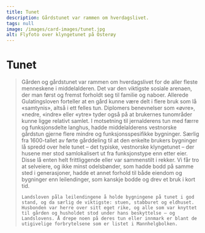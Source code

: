 ```yaml
---
title: Tunet
description: Gårdstunet var rammen om hverdagslivet.
tags: null
image: /images/card-images/tunet.jpg
alt: Flyfoto over klyngetunet på Osterøy
---
```



# Tunet

<Blockquote
    quote='«Nå hvis noen drar fra en gård, skal det stå igjen tre dører, selv om det ikke var noen der da han kom dit. Det er stuedør, stabbursdør og eldhusdør.»'
    footer='Landsleiebolken, kapittel 9' />


<Container stil="initial side">
    Gården og gårdstunet var rammen om hverdagslivet for de aller fleste menneskene i middelalderen. Det var den viktigste sosiale arenaen, der man først og fremst forholdt seg til familie og naboer. Allerede Gulatingsloven forteller at en gård kunne være delt i flere bruk som lå «samtynis», altså i ett felles tun. Diplomers benevnelser som «øvre», «nedre, «indre» eller «ytre» tyder også på at brukernes tunområder kunne ligge relativt samlet. I motsetning til jernalderens tun med færre og funksjonsdelte langhus, hadde middelalderens vestnorske gårdstun gjerne flere mindre og funksjonsspesifikke bygninger. Særlig fra 1600-tallet av førte gårddeling til at den enkelte brukers bygninger lå spredd over hele tunet – det typiske, vestnorske klyngetunet – der husene mer stod samlokalisert ut fra funksjonstype enn etter eier. Disse lå enten helt frittliggende eller var sammenstilt i rekker. Vi får tro at selveiere, og ikke minst odelsbønder, som hadde bodd på samme sted i generasjoner, hadde et annet forhold til både eiendom og bygninger enn leilendinger, som kanskje bodde og drev et bruk i kort tid. 
    
    Landsloven påla leilendingene å holde bygningene på tunet i god stand, og da særlig de viktigste: stuen, stabburet og eldhuset. Husbonden var herre over sitt eget rike, og alle som var knyttet til gården og husholdet stod under hans beskyttelse – og Landslovens. Å drepe noen på deres tun eller innmark er blant de utigivelige forbrytelsene som er listet i Mannhelgbolken.
</Container>

<Figure
    image="/images/landsleiebolken/Bilde8.jpg"
    title="Rekonstruksjonstegning av tunet på Vik i Sogn (tegning av Arne Berg)."
    alt="Rekonstruksjonstegning av tunet på Vik i Sogn (tegning av Arne Berg)."
>

</Figure>


